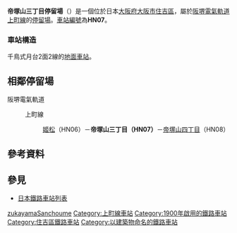 {{日本車站資訊
|公司色     = #008040
|文字色     = 
|站名       = 帝塚山三丁目停留場
|圖片       = <!-- 檔案不存在 帝塚山三丁目停留場.jpg -->
|圖片說明   = [[天王寺站|天王寺站前]]方向月台（前）、[[我孫子道停留場|我孫子道]]、[[濱寺站前停留場|濱寺站前]]方向月台（後）
|日文原名   = 帝塚山三丁目
|平假名     = てづかやまさんちょうめ
|羅馬拼音   = TEZUKAYAMA-SANCHŌME
|電報略號   = 
|所在地     = {{JPN}}[[大阪府|大阪府]][[大阪市|大阪市]][[住吉區|住吉區]]帝塚山中3丁目、帝塚山東2丁目
|座標       = {{coord|34|37|14.34|N|135|30|2.94|E|type:railwaystation_region:JP-27|display=inline,title}}
|車站構造   = 地面車站（併用軌道上）
|月台配置   = 側式 2面2線
|啟用年月日 = 1900年（明治33年）11月29日
|廢站年月日 = 
|乘客人數   = 
|上下車人次 = 
|統計年度   = 
|轉車       = 
|備註       = 
|adjacent = {{Adjacent stations|system=阪堺電氣軌道|line=上町線|left=姬松|right=帝塚山四丁目|note-left=HN06<br />0.4km|note-mid=<span style="background-color:#ffffff; color:#000000; border:1px solid #000000; text-align:center;"> HN07 </span><br />距離[[天王寺站|天王寺站前]]3.1km|note-right=HN08<br />0.3km}}
}}
'''帝塚山三丁目停留場'''（{{jpn|j=帝塚山三丁目停留場|hg=てづかやまさんちょうめていりゅうじょう|rm=Tezukayama-Sanchōme teiryūjō|f=y}}）是一個位於日本[[大阪府|大阪府]][[大阪市|大阪市]][[住吉區|住吉區]]{{link-ja|帝塚山|帝塚山}}，屬於[[阪堺電氣軌道|阪堺電氣軌道]][[上町線|上町線]]的[[鐵路車站|停留場]]。[[車站編號|車站編號]]為'''HN07'''。

=== 車站構造 ===
千鳥式月台2面2線的[[地面車站|地面車站]]。

== 相鄰停留場 ==
; 阪堺電氣軌道
: {{Color|orange|■}}上町線
:: [[姬松停留場|姬松]]（HN06）－'''帝塚山三丁目（HN07）'''－[[帝塚山四丁目停留場|帝塚山四丁目]]（HN08）

== 參考資料 ==
{{Reflist}}

== 參見 ==
* [[日本鐵路車站列表|日本鐵路車站列表]]

{{上町線}}
{{DEFAULTSORT:Tezukayama 3-chome}}
[[Category:日本鐵路車站_Te|zukayamaSanchoume]]
[[Category:上町線車站|Category:上町線車站]]
[[Category:1900年啟用的鐵路車站|Category:1900年啟用的鐵路車站]]
[[Category:住吉區鐵路車站|Category:住吉區鐵路車站]]
[[Category:以建築物命名的鐵路車站|Category:以建築物命名的鐵路車站]]